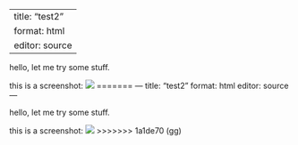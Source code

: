 
---
title: "test2"
format: html
editor: source
---

hello, let me try some stuff.

this is a screenshot:
![](screenshot.png)
=======
---
title: "test2"
format: html
editor: source
---

hello, let me try some stuff.

this is a screenshot:
![](screenshot.png)
>>>>>>> 1a1de70 (gg)

